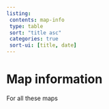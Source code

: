 ```yaml
---
listing: 
 contents: map-info
 type: table
 sort: "title asc"
 categories: true
 sort-ui: [title, date]
---
```


# Map information

For all these maps